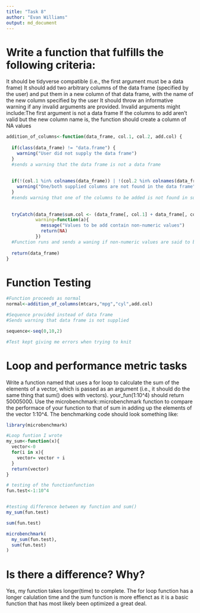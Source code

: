 ```yaml
---
title: "Task 8"
author: "Evan Williams"
output: md_document
---
```






# Write a function that fulfills the following criteria:
  
It should be tidyverse compatible (i.e., the first argument must be a data frame)
It should add two arbitrary columns of the data frame (specified by the user) and put them in a new column of that data frame, with the name of the new column specified by the user
It should throw an informative warning if any invalid arguments are provided. Invalid arguments might include:The first argument is not a data frame
If the columns to add aren't valid but the new column name is, the function should create a column of NA values

```r
addition_of_columns<-function(data_frame, col.1, col.2, add.col) {
  
  if(class(data_frame) != "data.frame") {
    warning("User did not supply the data frame") 
  }
  #sends a warning that the data frame is not a data frame
  
  
  if(!(col.1 %in% colnames(data_frame)) | !(col.2 %in% colnames(data_frame))) {
    warning("One/both supplied columns are not found in the data frame") 
  }
  #sends warning that one of the columns to be added is not found in supplied data frame
  
  
  tryCatch(data_frame$sum.col <- (data_frame[, col.1] + data_frame[, col.2]),  
           warning=function(a){
             message("Values to be add contain non-numeric values")
             return(NA)
           })
  #Function runs and sends a waning if non-numeric values are said to be added
  
  return(data_frame)
}

```

# Function Testing

```r
#Function proceeds as normal
normal<-addition_of_columns(mtcars,"mpg","cyl",add.col)

#Sequence provided instead of data frame
#Sends warning that data frame is not supplied

sequence<-seq(0,10,2)

#Test kept giving me errors when trying to knit

```

# Loop and performance metric tasks

Write a function named that uses a for loop to calculate the sum of the elements of a vector, which is passed as an argument (i.e., it should do the same thing that sum() does with vectors). your_fun(1:10^4) should return 50005000.
Use the microbenchmark::microbenchmark function to compare the performace of your function to that of sum in adding up the elements of the vector 1:10^4. The benchmarking code should look something like:

```r
library(microbenchmark)

#Loop funtion I wrote
my_sum<-function(x){
  vector<-0
  for(i in x){
    vector= vector + i
  }
  return(vector)
}

# testing of the functionfunction 
fun.test<-1:10^4


#testing difference between my function and sum()
my_sum(fun.test)

sum(fun.test)

microbenchmark(
  my_sum(fun.test),
  sum(fun.test)
)
```

# Is there a difference? Why?

Yes, my function takes longer(time) to complete. The for loop function has a longer calulation time and the sum function is more effienct as it is a basic function that has most likely been optimized a great deal.
